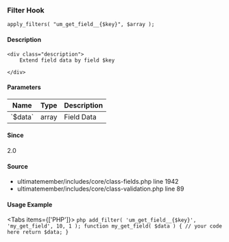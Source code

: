 
### Filter Hook    
    
```
apply_filters( "um_get_field__{$key}", $array );
```

#### Description
    <div class="description">
        Extend field data by field $key
 
    </div>

#### Parameters
            
<table className="table-auto mt-2 border dark:border-gray-500 p-5 text-sm text-left">
<thead>
<tr>
<th  className="px-3">Name</th>
<th  className="px-3">Type</th>
<th  className="px-3">Description</th>
</tr>
</thead>
<tbody>
               <tr >
               <td className="px-3 py-2">`$data`</td>
               <td className="px-3 py-2">array</td>
               <td className="px-3 py-2 text-sm">Field Data</td>
               </tr>
</tbody>
</table>

#### Since
<div class="description">
2.0
</div>

#### Source
  - <Link href="/developer/files/includes-core-class-fields#source-view.1942">ultimatemember/includes/core/class-fields.php</Link> <Link href="/developer/files/includes-core-class-fields#source-view.1942">line 1942</Link>
  - <Link href="/developer/files/includes-core-class-validation#source-view.89">ultimatemember/includes/core/class-validation.php</Link> <Link href="/developer/files/includes-core-class-validation#source-view.89">line 89</Link>



#### Usage Example

<Tabs items={['PHP']}>
    <Tab>
    ```php
    add_filter( 'um_get_field__{$key}', 'my_get_field', 10, 1 );
 function my_get_field( $data ) {
     // your code here
     return $data;
 }
    ```
    </Tab>
</Tabs>